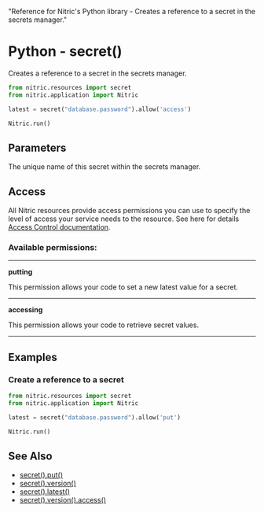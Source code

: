   "Reference for Nitric's Python library - Creates a reference to a secret in the secrets manager."

# Python - secret()

Creates a reference to a secret in the secrets manager.

```python
from nitric.resources import secret
from nitric.application import Nitric

latest = secret("database.password").allow('access')

Nitric.run()
```

## Parameters

<Properties>
  <Property name="name" required type="string">
    The unique name of this secret within the secrets manager.
  </Property>
</Properties>

## Access

All Nitric resources provide access permissions you can use to specify the level of access your service needs to the resource. See here for details [Access Control documentation](/assets/access-control).

### Available permissions:

---

**putting**

This permission allows your code to set a new latest value for a secret.

---

**accessing**

This permission allows your code to retrieve secret values.

---

## Examples

### Create a reference to a secret

```python
from nitric.resources import secret
from nitric.application import Nitric

latest = secret("database.password").allow('put')

Nitric.run()
```

## See Also

- [secret().put()](./secret-put)
- [secret().version()](./secret-version)
- [secret().latest()](./secret-latest)
- [secret().version().access()](./secret-version-access)
